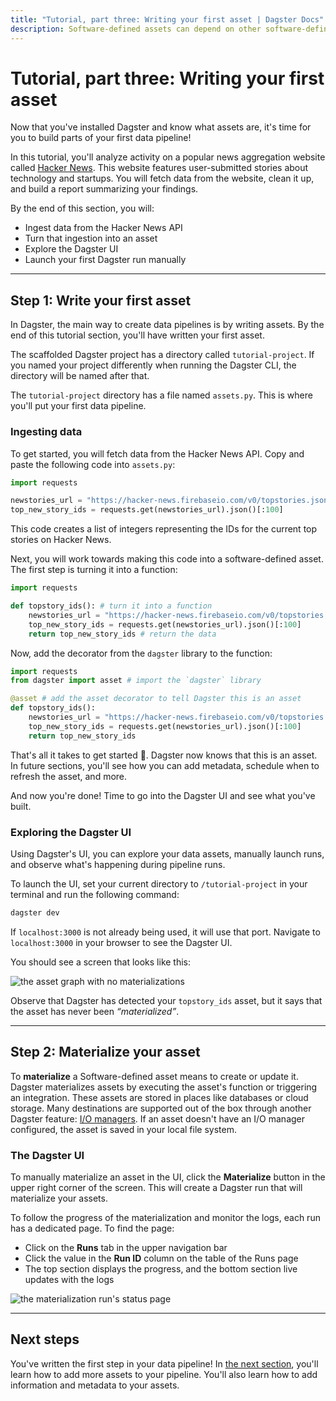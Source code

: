 ```yaml
---
title: "Tutorial, part three: Writing your first asset | Dagster Docs"
description: Software-defined assets can depend on other software-defined assets
---
```


# Tutorial, part three: Writing your first asset

Now that you've installed Dagster and know what assets are, it's time for you to build parts of your first data pipeline!

In this tutorial, you'll analyze activity on a popular news aggregation website called [Hacker News](https://news.ycombinator.com/). This website features user-submitted stories about technology and startups. You will fetch data from the website, clean it up, and build a report summarizing your findings.

By the end of this section, you will:

- Ingest data from the Hacker News API
- Turn that ingestion into an asset
- Explore the Dagster UI
- Launch your first Dagster run manually

---

## Step 1: Write your first asset

In Dagster, the main way to create data pipelines is by writing assets. By the end of this tutorial section, you'll have written your first asset.

The scaffolded Dagster project has a directory called `tutorial-project`. If you named your project differently when running the Dagster CLI, the directory will be named after that.

The `tutorial-project` directory has a file named `assets.py`. This is where you'll put your first data pipeline.

### Ingesting data

To get started, you will fetch data from the Hacker News API. Copy and paste the following code into `assets.py`:

```python
import requests

newstories_url = "https://hacker-news.firebaseio.com/v0/topstories.json"
top_new_story_ids = requests.get(newstories_url).json()[:100]
```

This code creates a list of integers representing the IDs for the current top stories on Hacker News.

Next, you will work towards making this code into a software-defined asset. The first step is turning it into a function:

```python
import requests

def topstory_ids(): # turn it into a function
    newstories_url = "https://hacker-news.firebaseio.com/v0/topstories.json"
    top_new_story_ids = requests.get(newstories_url).json()[:100]
    return top_new_story_ids # return the data
```

Now, add the <PyObject module="dagster" object="asset" decorator/> decorator from the `dagster` library to the function:

```python
import requests
from dagster import asset # import the `dagster` library

@asset # add the asset decorator to tell Dagster this is an asset
def topstory_ids():
    newstories_url = "https://hacker-news.firebaseio.com/v0/topstories.json"
    top_new_story_ids = requests.get(newstories_url).json()[:100]
    return top_new_story_ids
```

That's all it takes to get started 🎉. Dagster now knows that this is an asset. In future sections, you'll see how you can add metadata, schedule when to refresh the asset, and more.

And now you're done! Time to go into the Dagster UI and see what you've built.

### Exploring the Dagster UI

Using Dagster's UI, you can explore your data assets, manually launch runs, and observe what's happening during pipeline runs.

To launch the UI, set your current directory to `/tutorial-project` in your terminal and run the following command:

```bash
dagster dev
```

If `localhost:3000` is not already being used, it will use that port. Navigate to `localhost:3000` in your browser to see the Dagster UI.

You should see a screen that looks like this:

<Image
alt="the asset graph with no materializations"
src="/images/tutorial/default-ui.png"
width={1152}
height={637}
/>

Observe that Dagster has detected your `topstory_ids` asset, but it says that the asset has never been _“materialized”_.

---

## Step 2: Materialize your asset

To **materialize** a Software-defined asset means to create or update it. Dagster materializes assets by executing the asset's function or triggering an integration. These assets are stored in places like databases or cloud storage. Many destinations are supported out of the box through another Dagster feature: [I/O managers](/concepts/io-management/io-managers). If an asset doesn't have an I/O manager configured, the asset is saved in your local file system.

### The Dagster UI

To manually materialize an asset in the UI, click the **Materialize** button in the upper right corner of the screen. This will create a Dagster run that will materialize your assets.

To follow the progress of the materialization and monitor the logs, each run has a dedicated page. To find the page:

- Click on the **Runs** tab in the upper navigation bar
- Click the value in the **Run ID** column on the table of the Runs page
- The top section displays the progress, and the bottom section live updates with the logs

<Image
alt="the materialization run's status page"
src="/images/tutorial/run-status-page.png"
width={1152}
height={669}
/>

---

## Next steps

You've written the first step in your data pipeline! In [the next section](/tutorial/building-an-asset-graph), you'll learn how to add more assets to your pipeline. You'll also learn how to add information and metadata to your assets.
